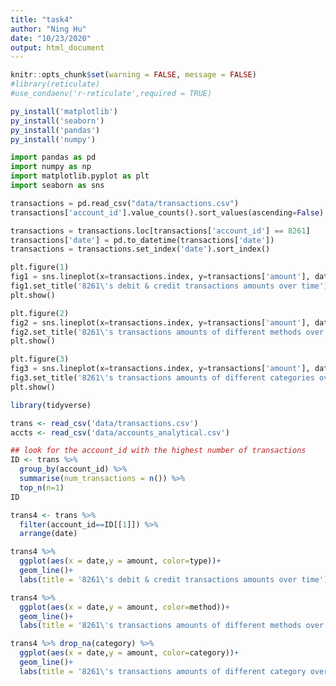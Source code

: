 ```yaml
---
title: "task4"
author: "Ning Hu"
date: "10/23/2020"
output: html_document
---
```


```r
knitr::opts_chunk$set(warning = FALSE, message = FALSE)
#library(reticulate)
#use_condaenv('r-reticulate',required = TRUE)
```

```r
py_install('matplotlib')
py_install('seaborn')
py_install('pandas')
py_install('numpy')
```


```python
import pandas as pd
import numpy as np
import matplotlib.pyplot as plt
import seaborn as sns
```

```python
transactions = pd.read_csv("data/transactions.csv")
transactions['account_id'].value_counts().sort_values(ascending=False)
```


```python
transactions = transactions.loc[transactions['account_id'] == 8261]
transactions['date'] = pd.to_datetime(transactions['date'])
transactions = transactions.set_index('date').sort_index()
```


```python
plt.figure(1)
fig1 = sns.lineplot(x=transactions.index, y=transactions['amount'], data=transactions, hue=transactions['type'])
fig1.set_title('8261\'s debit & credit transactions amounts over time')
plt.show()
```

```python
plt.figure(2)
fig2 = sns.lineplot(x=transactions.index, y=transactions['amount'], data=transactions, hue=transactions['method'])
fig2.set_title('8261\'s transactions amounts of different methods over time')
plt.show()
```



```python
plt.figure(3)
fig3 = sns.lineplot(x=transactions.index, y=transactions['amount'], data=transactions, hue=transactions['category'])
fig3.set_title('8261\'s transactions amounts of different categories over time')
plt.show()
```



```r
library(tidyverse)
```

```r
trans <- read_csv('data/transactions.csv')
accts <- read_csv('data/accounts_analytical.csv')
```

```r
## look for the account_id with the highest number of transactions
ID <- trans %>%
  group_by(account_id) %>%
  summarise(num_transactions = n()) %>%
  top_n(n=1)
ID

```

```r
trans4 <- trans %>%
  filter(account_id==ID[[1]]) %>%
  arrange(date)
```


```r
trans4 %>% 
  ggplot(aes(x = date,y = amount, color=type))+
  geom_line()+
  labs(title = '8261\'s debit & credit transactions amounts over time')

```
```r
trans4 %>% 
  ggplot(aes(x = date,y = amount, color=method))+
  geom_line()+
  labs(title = '8261\'s transactions amounts of different methods over time')

```

```r
trans4 %>% drop_na(category) %>%
  ggplot(aes(x = date,y = amount, color=category))+
  geom_line()+
  labs(title = '8261\'s transactions amounts of different category over time')
```
